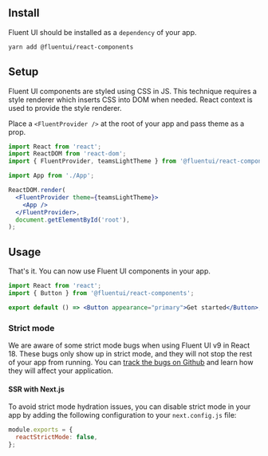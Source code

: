 
<Meta title="Concepts/Developer/Quick Start" />

## Install

Fluent UI should be installed as a `dependency` of your app.

```sh
yarn add @fluentui/react-components
```

## Setup

Fluent UI components are styled using CSS in JS. This technique requires a style renderer which inserts CSS into DOM when needed. React context is used to provide the style renderer.

Place a `<FluentProvider />` at the root of your app and pass theme as a prop.

```jsx
import React from 'react';
import ReactDOM from 'react-dom';
import { FluentProvider, teamsLightTheme } from '@fluentui/react-components';

import App from './App';

ReactDOM.render(
  <FluentProvider theme={teamsLightTheme}>
    <App />
  </FluentProvider>,
  document.getElementById('root'),
);
```

## Usage

That's it. You can now use Fluent UI components in your app.

```jsx
import React from 'react';
import { Button } from '@fluentui/react-components';

export default () => <Button appearance="primary">Get started</Button>;
```

### Strict mode

We are aware of some strict mode bugs when using Fluent UI v9 in React 18. These bugs only show up in strict mode, and they will not stop the rest of your app from running.
You can [track the bugs on Github](https://github.com/microsoft/fluentui/issues?q=is%3Aopen+is%3Aissue+label%3A%22Area%3A+Strict+Mode%22+label%3A%22React+18%22) and learn how they will affect your application.

#### SSR with Next.js

To avoid strict mode hydration issues, you can disable strict mode in your app by adding the following configuration to your `next.config.js` file:

```js
module.exports = {
  reactStrictMode: false,
};
```
